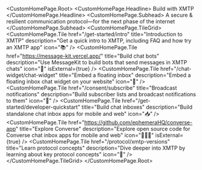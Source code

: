 
<CustomHomePage.Root>
  <CustomHomePage.Headline>
   Build with XMTP
  </CustomHomePage.Headline>
  <CustomHomePage.Subhead>
     A secure & resilient communication protocol—for the next phase of the internet
  </CustomHomePage.Subhead>
  <CustomHomePage.TileGrid>
    <CustomHomePage.Tile
      href="/get-started/intro"
      title="Introduction to XMTP"
      description="Get a quick intro to XMTP, including FAQ and how try an XMTP app"
      icon="📚"
    />
    <CustomHomePage.Tile
      href="https://message-kit.vercel.app/"
      title="Build chat bots"
      description="Use MessageKit to build bots that send messages in XMTP chats"
      icon="🤖"
      isExternal={true}
    />
    <CustomHomePage.Tile
      href="/chat-widget/chat-widget"
      title="Embed a floating inbox"
      description="Embed a floating inbox chat widget on your website"
      icon="🎈"
    />
    <CustomHomePage.Tile
      href="/consent/subscribe"
      title="Broadcast notifications"
      description="Build subscriber lists and broadcast notifications to them"
      icon="🔔"
    />
    <CustomHomePage.Tile
      href="/get-started/developer-quickstart"
      title="Build chat inboxes"
      description="Build standalone chat inbox apps for mobile and web"
      icon="📥"
    />
        <CustomHomePage.Tile
      href="https://github.com/ephemeraHQ/converse-app"
      title="Explore Converse"
      description="Explore open source code for Converse chat inbox apps for mobile and web"
      icon="👩🏽‍💻"
      isExternal={true}
    />
    <CustomHomePage.Tile
      href="/protocol/xmtp-versions"
      title="Learn protocol concepts"
      description="Dive deeper into XMTP by learning about key protocol concepts"
      icon="🧠"
    />
  </CustomHomePage.TileGrid>
</CustomHomePage.Root>
